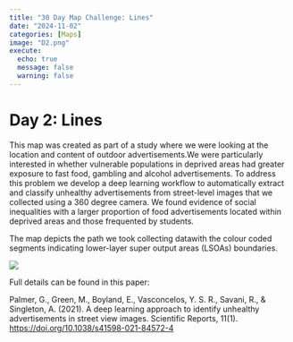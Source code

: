```yaml
---
title: "30 Day Map Challenge: Lines"
date: "2024-11-02"
categories: [Maps]
image: "D2.png"
execute:
  echo: true
  message: false
  warning: false
---
```


# Day 2: Lines

This map was created as part of a study where we were looking at the location and content of outdoor advertisements.We were particularly interested in whether vulnerable populations in deprived areas had greater exposure to fast food, gambling and alcohol advertisements. To address this problem we develop a deep learning workflow to automatically extract and classify unhealthy advertisements from street-level images that we collected using a 360 degree camera. We found evidence of social inequalities with a larger proportion of food advertisements located within deprived areas and those frequented by students.

The map depicts the path we took collecting datawith the colour coded segments indicating lower-layer super output areas (LSOAs) boundaries.

![](D2.png)

Full details can be found in this paper:

Palmer, G., Green, M., Boyland, E., Vasconcelos, Y. S. R., Savani, R., & Singleton, A. (2021). A deep learning approach to identify unhealthy advertisements in street view images. Scientific Reports, 11(1). <https://doi.org/10.1038/s41598-021-84572-4>
